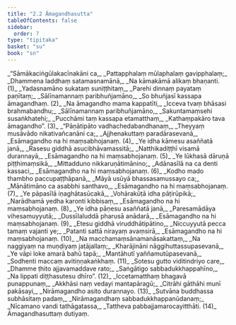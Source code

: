 ```yaml
---
title: "2.2 Āmagandhasutta"
tableOfContents: false
sidebar:
  order: 7
type: "tipitaka"
basket: "su"
book: "sn"
---
```



<DynamicBreadcrumb />

<Division number="242" book="sn" bookNo="18" page="315">

<Paragraph number="279" type="verses" book="sn">
_“Sāmākaciṅgūlakacīnakāni ca,_  
_Pattapphalaṃ mūlaphalaṃ gavipphalaṃ;_  
_Dhammena laddhaṃ satamasnamānā,_  
_Na kāmakāmā alikaṃ bhaṇanti. (1)_  

</Paragraph>

</Division>
<Division number="243" book="sn" bookNo="18" page="315">

<Paragraph number="280" type="verses" book="sn">
_Yadasnamāno sukataṃ suniṭṭhitaṃ,_  
_Parehi dinnaṃ payataṃ paṇītaṃ;_  
_Sālīnamannaṃ paribhuñjamāno,_  
_So bhuñjasī kassapa āmagandhaṃ. (2)_  

</Paragraph>

</Division>
<Division number="244" book="sn" bookNo="18" page="316">

<Paragraph number="281" type="verses" book="sn">
_Na āmagandho mama kappatīti,_  
_Icceva tvaṃ bhāsasi brahmabandhu;_  
_Sālīnamannaṃ paribhuñjamāno,_  
_Sakuntamaṃsehi susaṅkhatehi;_  
_Pucchāmi taṃ kassapa etamatthaṃ,_  
_Kathaṃpakāro tava āmagandho”. (3)_  

</Paragraph>

</Division>
<Division number="245" book="sn" bookNo="18" page="316">

<Paragraph number="282" type="verses" book="sn">
_“Pāṇātipāto vadhachedabandhanaṃ,_  
_Theyyaṃ musāvādo nikativañcanāni ca;_  
_Ajjhenakuttaṃ paradārasevanā,_  
_Esāmagandho na hi maṃsabhojanaṃ. (4)_  

</Paragraph>

</Division>
<Division number="246" book="sn" bookNo="18" page="316">

<Paragraph number="283" type="verses" book="sn">
_Ye idha kāmesu asaññatā janā,_  
_Rasesu giddhā asucibhāvamassitā;_  
_Natthikadiṭṭhī visamā durannayā,_  
_Esāmagandho na hi maṃsabhojanaṃ. (5)_  

</Paragraph>

</Division>
<Division number="247" book="sn" bookNo="18" page="316">

<Paragraph number="284" type="verses" book="sn">
_Ye lūkhasā dāruṇā piṭṭhimaṃsikā,_  
_Mittadduno nikkaruṇātimānino;_  
_Adānasīlā na ca denti kassaci,_  
_Esāmagandho na hi maṃsabhojanaṃ. (6)_  

</Paragraph>

</Division>
<Division number="248" book="sn" bookNo="18" page="316">

<Paragraph number="285" type="verses" book="sn">
_Kodho mado thambho paccupaṭṭhāpanā,_  
_Māyā usūyā bhassasamussayo ca;_  
_Mānātimāno ca asabbhi santhavo,_  
_Esāmagandho na hi maṃsabhojanaṃ. (7)_  

</Paragraph>

</Division>
<Division number="249" book="sn" bookNo="18" page="316">

<Paragraph number="286" type="verses" book="sn">
_Ye pāpasīlā iṇaghātasūcakā,_  
_Vohārakūṭā idha pāṭirūpikā;_  
_Narādhamā yedha karonti kibbisaṃ,_  
_Esāmagandho na hi maṃsabhojanaṃ. (8)_  

</Paragraph>

</Division>
<Division number="250" book="sn" bookNo="18" page="317">

<Paragraph number="287" type="verses" book="sn">
_Ye idha pāṇesu asaññatā janā,_  
_Paresamādāya vihesamuyyutā;_  
_Dussīlaluddā pharusā anādarā,_  
_Esāmagandho na hi maṃsabhojanaṃ. (9)_  

</Paragraph>

</Division>
<Division number="251" book="sn" bookNo="18" page="317">

<Paragraph number="288" type="verses" book="sn">
_Etesu giddhā viruddhātipātino,_  
_Niccuyyutā pecca tamaṃ vajanti ye;_  
_Patanti sattā nirayaṃ avaṃsirā,_  
_Esāmagandho na hi maṃsabhojanaṃ. (10)_  

</Paragraph>

</Division>
<Division number="252" book="sn" bookNo="18" page="317">

<Paragraph number="289" type="verses" book="sn">
_Na macchamaṃsānamanāsakattaṃ,_  
_Na naggiyaṃ na muṇḍiyaṃ jaṭājallaṃ;_  
_Kharājināni nāggihuttassupasevanā,_  
_Ye vāpi loke amarā bahū tapā;_  
_Mantāhutī yaññamutūpasevanā,_  
_Sodhenti maccaṃ avitiṇṇakaṅkhaṃ. (11)_  

</Paragraph>

</Division>
<Division number="253" book="sn" bookNo="18" page="317">

<Paragraph number="290" type="verses" book="sn">
_Sotesu gutto viditindriyo care,_  
_Dhamme ṭhito ajjavamaddave rato;_  
_Saṅgātigo sabbadukkhappahīno,_  
_Na lippati diṭṭhasutesu dhīro”. (12)_  

</Paragraph>

</Division>
<Division number="254" book="sn" bookNo="18" page="317">

<Paragraph number="291" type="verses" book="sn">
_Iccetamatthaṃ bhagavā punappunaṃ,_  
_Akkhāsi naṃ vedayi mantapāragū;_  
_Citrāhi gāthāhi munī pakāsayi,_  
_Nirāmagandho asito durannayo. (13)_  

</Paragraph>

</Division>
<Division number="255" book="sn" bookNo="18" page="317">

<Paragraph number="292" type="verses" book="sn">
_Sutvāna buddhassa subhāsitaṃ padaṃ,_  
_Nirāmagandhaṃ sabbadukkhappanūdanaṃ;_  
_Nīcamano vandi tathāgatassa,_  
_Tattheva pabbajjamarocayitthāti. (14)_  


</Paragraph>
</Division>

<Paragraph number="293" type="center" book="sn">
Āmagandhasuttaṃ dutiyaṃ.
</Paragraph>